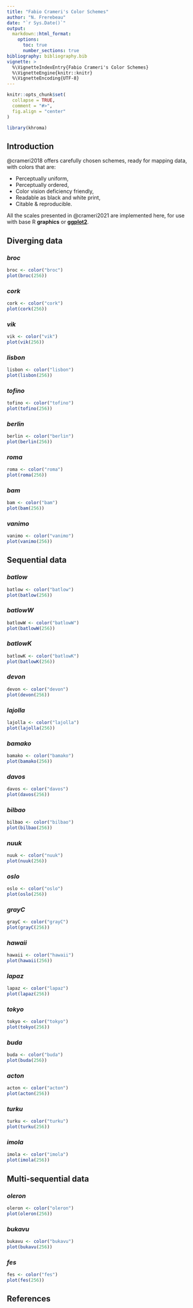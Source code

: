 ```yaml
---
title: "Fabio Crameri's Color Schemes"
author: "N. Frerebeau"
date: "`r Sys.Date()`"
output:
  markdown::html_format:
    options:
      toc: true
      number_sections: true
bibliography: bibliography.bib
vignette: >
  %\VignetteIndexEntry{Fabio Crameri's Color Schemes}
  %\VignetteEngine{knitr::knitr}
  %\VignetteEncoding{UTF-8}
---
```


```r
knitr::opts_chunk$set(
  collapse = TRUE,
  comment = "#>",
  fig.align = "center"
)
```

```r
library(khroma)
```

## Introduction
@crameri2018 offers carefully chosen schemes, ready for mapping data, with colors that are:

* Perceptually uniform,
* Perceptually ordered,
* Color vision deficiency friendly,
* Readable as black and white print,
* Citable & reproducible.

All the scales presented in @crameri2021 are implemented here, for use with base R **graphics** or [**ggplot2**](https://ggplot2.tidyverse.org/).

## Diverging data

### *broc*
```r
broc <- color("broc")
plot(broc(256))
```

### *cork*
```r
cork <- color("cork")
plot(cork(256))
```

### *vik*
```r
vik <- color("vik")
plot(vik(256))
```

### *lisbon*
```r
lisbon <- color("lisbon")
plot(lisbon(256))
```

### *tofino*
```r
tofino <- color("tofino")
plot(tofino(256))
```

### *berlin*
```r
berlin <- color("berlin")
plot(berlin(256))
```

### *roma*
```r
roma <- color("roma")
plot(roma(256))
```

### *bam*
```r
bam <- color("bam")
plot(bam(256))
```

### *vanimo*
```r
vanimo <- color("vanimo")
plot(vanimo(256))
```

## Sequential data

### *batlow*
```r
batlow <- color("batlow")
plot(batlow(256))
```

### *batlowW*
```r
batlowW <- color("batlowW")
plot(batlowW(256))
```

### *batlowK*
```r
batlowK <- color("batlowK")
plot(batlowK(256))
```

### *devon*
```r
devon <- color("devon")
plot(devon(256))
```

### *lajolla*
```r
lajolla <- color("lajolla")
plot(lajolla(256))
```

### *bamako*
```r
bamako <- color("bamako")
plot(bamako(256))
```

### *davos*
```r
davos <- color("davos")
plot(davos(256))
```

### *bilbao*
```r
bilbao <- color("bilbao")
plot(bilbao(256))
```

### *nuuk*
```r
nuuk <- color("nuuk")
plot(nuuk(256))
```

### *oslo*
```r
oslo <- color("oslo")
plot(oslo(256))
```

### *grayC*
```r
grayC <- color("grayC")
plot(grayC(256))
```

### *hawaii*
```r
hawaii <- color("hawaii")
plot(hawaii(256))
```

### *lapaz*
```r
lapaz <- color("lapaz")
plot(lapaz(256))
```

### *tokyo*
```r
tokyo <- color("tokyo")
plot(tokyo(256))
```

### *buda*
```r
buda <- color("buda")
plot(buda(256))
```

### *acton*
```r
acton <- color("acton")
plot(acton(256))
```

### *turku*
```r
turku <- color("turku")
plot(turku(256))
```

### *imola*
```r
imola <- color("imola")
plot(imola(256))
```

## Multi-sequential data

### *oleron*
```r
oleron <- color("oleron")
plot(oleron(256))
```

### *bukavu*
```r
bukavu <- color("bukavu")
plot(bukavu(256))
```

### *fes*
```r
fes <- color("fes")
plot(fes(256))
```

## References
